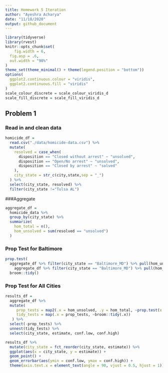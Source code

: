 ```yaml
---
title: Homework 5 Iteration
author: "Ayeshra Acharya"
date: "11/18/2020"
output: github_document
---
```



```r
library(tidyverse)
library(rvest)
knitr::opts_chunk$set(
	fig.width = 6, 
  fig.asp = .6,
  out.width = "90%"
)
theme_set(theme_minimal() + theme(legend.position = "bottom"))
options(
  ggplot2.continuous.colour = "viridis",
  ggplot2.continuous.fill = "viridis"
)
scale_colour_discrete = scale_colour_viridis_d
scale_fill_discrete = scale_fill_viridis_d
```
## Problem 1
### Read in and clean data

```r
homicide_df = 
  read.csv("./data/homicide-data.csv") %>%
  mutate(
    resolved = case_when(
      disposition == "Closed without arrest" ~ "unsolved",
      disposition == "Open/No arrest" ~ "unsolved",
      disposition == "Closed by arrest" ~ "solved"
    ),
    city_state = str_c(city,state,sep = "_")
  ) %>%
  select(city_state, resolved) %>%
  filter(city_state !="Tulsa AL")
```

###Aggregate
```r
aggregate_df = 
  homicide_data %>% 
  group_by(city_state) %>% 
  summarize(
    hom_total = n(),
    hom_unsolved = sum(resolved == "unsolved")
  )
```
### Prop Test for Baltimore
```r
prop.test(
  aggregate_df %>% filter(city_state == "Baltimore_MD") %>% pull(hom_unsolved),
    aggregate_df %>% filter(city_state == "Baltimore_MD") %>% pull(hom_total)) %>% 
  broom::tidy()
```

### Prop Test for All Cities
```r
results_df = 
  aggregate_df %>% 
  mutate(
     prop_tests = map2(.x = hom_unsolved, .y = hom_total, ~prop.test(x = .x, n = .y)),
     tidy_tests = map(.x = prop_tests, ~broom::tidy(.x))
   ) %>% 
  select(-prop_tests) %>% 
  unnest(tidy_tests) %>% 
  select(city_state, estimate, conf.low, conf.high)
```
```r
results_df %>% 
  mutate(city_state = fct_reorder(city_state, estimate)) %>% 
  ggplot(aes(x = city_state, y = estimate)) +
  geom_point() +
  geom_errorbar(aes(ymin = conf.low, ymax = conf.high)) +
  theme(axis.text.x = element_text(angle = 90, vjust = 0.5, hjust = 1))
```
